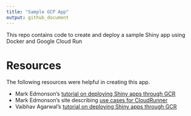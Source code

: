 ```yaml
---
title: "Sample GCP App"
output: github_document
---
```


This repo contains code to create and deploy a sample Shiny app using Docker and Google Cloud Run

# Resources

The following resources were helpful in creating this app.

- Mark Edmonson's [tutorial on deploying Shiny apps through GCR](https://code.markedmondson.me/shiny-cloudrun/)
- Mark Edmonson's site describing [use cases for CloudRunner](https://code.markedmondson.me/googleCloudRunner/articles/usecases.html#deploy-a-shiny-app-to-google-kubernetes-engine-1)
- Vaibhav Agarwal's [tutorial on deploying Shiny apps through GCR](https://medium.com/engineered-publicis-sapient/google-cloud-run-best-bet-to-host-shiny-application-3aa1e18770a9) 